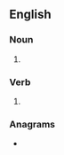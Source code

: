 ==English==

===Noun===
{{head|en|noun plural form}}

# {{plural of|wane|lang=en}}

===Verb===
{{head|en|verb form}}

# {{en-third-person singular of|wane}}

===Anagrams===
* {{anagrams|en|wanse|weans}}
